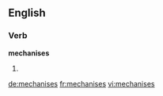 ==English==

===Verb===
'''mechanises'''

# {{third-person singular of|mechanise}}

[[de:mechanises]]
[[fr:mechanises]]
[[vi:mechanises]]